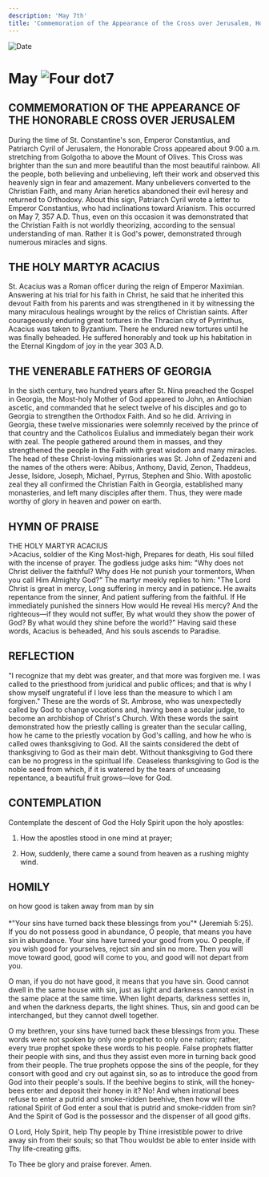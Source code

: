 ```yaml
---
description: 'May 7th'
title: 'Commemoration of the Appearance of the Cross over Jerusalem, Holy Martyr Acacius, Venerable Fathers of Georgia'
---
```


<CustomPaginator />
<RunningHead />

<Image src="/title-imprint.png" height={68} width={50} alt="Date" className="title-imprint"/>

# <div id="date">May <Image className="four-dot" src="/four-dot.png" height={15} width={15} alt="Four dot" />7</div>

## COMMEMORATION OF THE APPEARANCE OF THE HONORABLE CROSS OVER JERUSALEM

During the time of St. Constantine's son, Emperor Constantius, and Patriarch Cyril of Jerusalem, the Honorable Cross appeared about 9:00 a.m. stretching from Golgotha to above the Mount of Olives. This Cross was brighter than the sun and more beautiful than the most beautiful rainbow. All the people, both believing and unbelieving, left their work and observed this heavenly sign in fear and amazement. Many unbelievers converted to the Christian Faith, and many Arian heretics abandoned their evil heresy and returned to Orthodoxy. About this sign, Patriarch Cyril wrote a letter to Emperor Constantius, who had inclinations toward Arianism. This occurred on May 7, 357 A.D. Thus, even on this occasion it was demonstrated that the Christian Faith is not worldly theorizing, according to the sensual understanding of man. Rather it is God's power, demonstrated through numerous miracles and signs.

## THE HOLY MARTYR ACACIUS

St. Acacius was a Roman officer during the reign of Emperor Maximian. Answering at his trial for his faith in Christ, he said that he inherited this devout Faith from his parents and was strengthened in it by witnessing the many miraculous healings wrought by the relics of Christian saints. After courageously enduring great tortures in the Thracian city of Pyrrinthus, Acacius was taken to Byzantium. There he endured new tortures until he was finally beheaded. He suffered honorably and took up his habitation in the Eternal Kingdom of joy in the year 303 A.D.

## THE VENERABLE FATHERS OF GEORGIA

In the sixth century, two hundred years after St. Nina preached the Gospel in Georgia, the Most-holy Mother of God appeared to John, an Antiochian ascetic, and commanded that he select twelve of his disciples and go to Georgia to strengthen the Orthodox Faith. And so he did. Arriving in Georgia, these twelve missionaries were solemnly received by the prince of that country and the Catholicos Eulalius and immediately began their work with zeal. The people gathered around them in masses, and they strengthened the people in the Faith with great wisdom and many miracles. The head of these Christ-loving missionaries was St. John of Zedazeni and the names of the others were: Abibus, Anthony, David, Zenon, Thaddeus, Jesse, Isidore, Joseph, Michael, Pyrrus, Stephen and Shio. With apostolic zeal they all confirmed the Christian Faith in Georgia, established many monasteries, and left many disciples after them. Thus, they were made worthy of glory in heaven and power on earth.


## HYMN OF PRAISE
<div style={{textAlign:'center', color:'crimson', fontWeight:'bold'}}>
THE HOLY MARTYR ACACIUS
</div>
>Acacius, soldier of the King Most-high,  
Prepares for death,  
His soul filled with the incense of prayer.  
The godless judge asks him:  
"Why does not Christ deliver the faithful?  
Why does He not punish your tormentors,  
When you call Him Almighty God?"  
The martyr meekly replies to him:  
"The Lord Christ is great in mercy,  
Long suffering in mercy and in patience.  
He awaits repentance from the sinner,  
And patient suffering from the faithful.  
If He immediately punished the sinners  
How would He reveal His mercy?  
And the righteous—if they would not suffer,  
By what would they show the power of God?  
By what would they shine before the world?"  
Having said these words, Acacius is beheaded,  
And his souls ascends to Paradise.  


## REFLECTION

"I recognize that my debt was greater, and that more was forgiven me. I was called to the priesthood from juridical and public offices; and that is why I show myself ungrateful if I love less than the measure to which I am forgiven." These are the words of St. Ambrose, who was unexpectedly called by God to change vocations and, having been a secular judge, to become an archbishop of Christ's Church. With these words the saint demonstrated how the priestly calling is greater than the secular calling, how he came to the priestly vocation by God's calling, and how he who is called owes thanksgiving to God. All the saints considered the debt of thanksgiving to God as their main debt. Without thanksgiving to God there can be no progress in the spiritual life. Ceaseless thanksgiving to God is the noble seed from which, if it is watered by the tears of unceasing repentance, a beautiful fruit grows—love for God.


## CONTEMPLATION

Contemplate the descent of God the Holy Spirit upon the holy apostles:

1. How the apostles stood in one mind at prayer;

2. How, suddenly, there came a sound from heaven as a rushing mighty wind.


## HOMILY
<div style={{textAlign:'center', color:'crimson', fontWeight:'bold'}}>
on how good is taken away from man by sin
</div><br />
<div style={{textAlign:'right'}}>
*"Your sins have turned back these blessings from you"* (Jeremiah 5:25).
</div>
If you do not possess good in abundance, O people, that means you have sin in abundance. Your sins have turned your good from you. O people, if you wish good for yourselves, reject sin and sin no more. Then you will move toward good, good will come to you, and good will not depart from you.

O man, if you do not have good, it means that you have sin. Good cannot dwell in the same house with sin, just as light and darkness cannot exist in the same place at the same time. When light departs, darkness settles in, and when the darkness departs, the light shines. Thus, sin and good can be interchanged, but they cannot dwell together.

O my brethren, your sins have turned back these blessings from you. These words were not spoken by only one prophet to only one nation; rather, every true prophet spoke these words to his people. False prophets flatter their people with sins, and thus they assist even more in turning back good from their people. The true prophets oppose the sins of the people, for they consort with good and cry out against sin, so as to introduce the good from God into their people's souls. If the beehive begins to stink, will the honey-bees enter and deposit their honey in it? No! And when irrational bees refuse to enter a putrid and smoke-ridden beehive, then how will the rational Spirit of God enter a soul that is putrid and smoke-ridden from sin? And the Spirit of God is the possessor and the dispenser of all good gifts.

O Lord, Holy Spirit, help Thy people by Thine irresistible power to drive away sin from their souls; so that Thou wouldst be able to enter inside with Thy life-creating gifts.

To Thee be glory and praise forever. Amen.